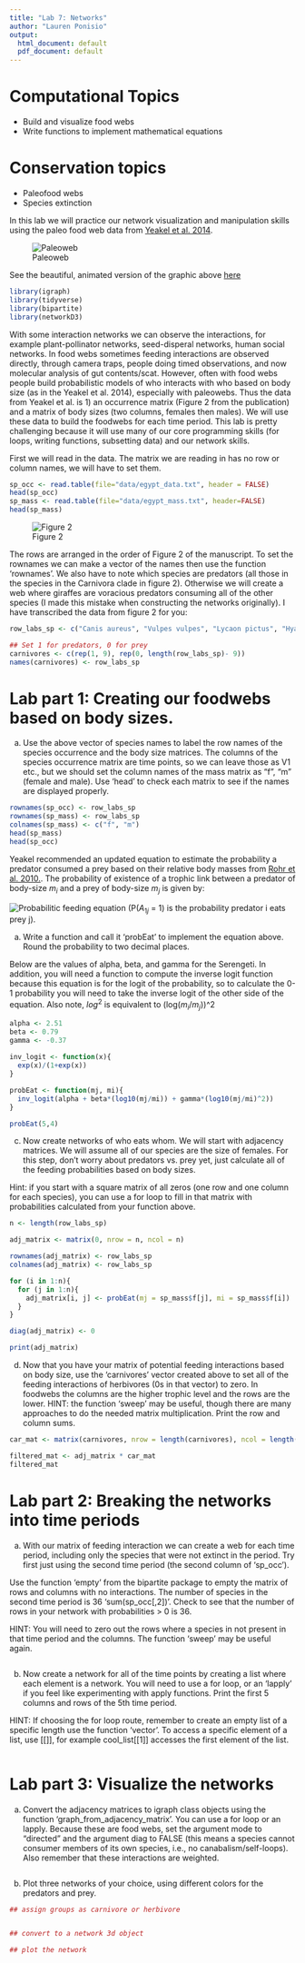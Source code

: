 ```yaml
---
title: "Lab 7: Networks"
author: "Lauren Ponisio"
output:
  html_document: default
  pdf_document: default
---
```


<!-- Lesson Overview -->
# Computational Topics
- Build and visualize food webs 
- Write functions to implement mathematical equations

# Conservation topics
-  Paleofood webs
-  Species extinction

In this lab we will practice our network visualization and manipulation skills using the paleo food web data from [Yeakel et al. 2014](https://doi.org/10.1073/pnas.1408471111). 

![Paleoweb](figures/paleoweb.jpg)

See the beautiful, animated version of the graphic above [here](https://infograficos.estadao.com.br/public/cidades/extincoes-egito/)

```r
library(igraph)
library(tidyverse)
library(bipartite)
library(networkD3)
```

With some interaction networks we can observe the interactions, for example plant-pollinator networks, seed-disperal networks, human social networks. In food webs sometimes feeding interactions are observed directly, through camera traps, people doing timed observations, and now molecular analysis of gut contents/scat. However, often with food webs people build probabilistic models of who interacts with who based on body size (as in the Yeakel et al. 2014), especially with paleowebs. Thus the data from Yeakel et al. is 1) an occurrence matrix  (Figure 2 from the publication) and a matrix of body sizes (two columns, females then males). We will use these data to build the foodwebs for each time period. This lab is pretty challenging because it will use many of our core programming skills (for loops, writing functions, subsetting data) and our network skills. 

First we will read in the data. The matrix we are reading in has no row or column names, we will have to set them. 

```r
sp_occ <- read.table(file="data/egypt_data.txt", header = FALSE)
head(sp_occ)
sp_mass <- read.table(file="data/egypt_mass.txt", header=FALSE)
head(sp_mass)
```
![Figure 2](figures/figure2.jpg)

The rows are arranged in the order of Figure 2 of the manuscript. To set the rownames we can make a vector of the names then use the function 'rownames'. We also have to note which species are predators (all those in the species in the Carnivora clade in figure 2). Otherwise we will create a web where giraffes are voracious predators consuming all of the other species (I made this mistake when constructing the networks originally). I have transcribed the data from figure 2 for you: 
 
```r
row_labs_sp <- c("Canis aureus", "Vulpes vulpes", "Lycaon pictus", "Hyaena hyaena", "Crocuta crocuta", "Panthera leo (long maned)", "Panthera leo (short maned)", "Panthera pardus", "Acinonyx jubatus", "Loxodonta africana", "Equus asinus", "Equus grevyi", "Equus quagga", "Diceros/Ceratotherium", "Sus scrofa",  "Phacochoerus aethiopicus", "Hippopotamus amphibius", "Giraffa camelopardalis", "Dama mesopotamica", "Camelus dromedarius", "Taurotragus oryx", "Tragelaphus spekei", "Addax nasomaculatus", "Oryx dammah", "Oryx beisa", "Hippotragus equinus", "Kobus kob", "Kobus megaceros", "Alcelaphus bucelaphus", "Connochaetes taurinus", "Litocranius walleri", "Ammodorcas clarkei", "Gazella dorcas", "Gazella leptoceros", "Gazella soemmerringii", "Capra ibex", "Ammotragus lervia", "Bos primigenius", "Syncerus caffer")

## Set 1 for predators, 0 for prey  
carnivores <- c(rep(1, 9), rep(0, length(row_labs_sp)- 9))
names(carnivores) <- row_labs_sp
```

# Lab part 1: Creating our foodwebs based on body sizes.

a. Use the above vector of species names to label the row names of the species occurrence and the body size matrices.  The columns of the species occurrence matrix are time points, so we can leave those as V1 etc., but we should set the column names of the mass matrix as "f", "m" (female and male). Use 'head' to check each matrix to see if the names are displayed properly. 

```r

rownames(sp_occ) <- row_labs_sp
rownames(sp_mass) <- row_labs_sp
colnames(sp_mass) <- c("f", "m")
head(sp_mass)
head(sp_occ)
```
Yeakel recommended an updated equation to estimate the probability a predator consumed a prey based on their relative body masses from [Rohr et al. 2010.](https://doi.org/10.1086/653667). The  probability of existence of a trophic link between a predator of body-size $m_i$ and a prey of body-size $m_j$ is given by:

![Probabilitic feeding equation](figures/feeding_equ.png)
(P($A_{1j}$ = 1) is the probability predator i eats prey j). 

a. Write a function and call it 'probEat' to implement the equation above. Round the probability to two decimal places.

Below are the values of alpha, beta, and gamma for the Serengeti.  In addition, you will need a function to compute the inverse logit function because this equation is for the logit of the probability, so to calculate the 0-1 probability you will need to take the inverse logit of the other side of the equation. Also note, $log^2$ is equivalent to (log($m_i$/$m_j$))^2

```r
alpha <- 2.51
beta <- 0.79
gamma <- -0.37
  
inv_logit <- function(x){
  exp(x)/(1+exp(x))
}
```

```r
probEat <- function(mj, mi){
  inv_logit(alpha + beta*(log10(mj/mi)) + gamma*(log10(mj/mi)^2))
}

probEat(5,4)
```

c. Now create networks of who eats whom. We will start with adjacency matrices. We will assume all of our species are the size of females. For this step, don't worry about predators vs. prey yet, just calculate all of the feeding probabilities based on body sizes.  

Hint: if you start with a square matrix of all zeros (one row and one column for each species), you can use a for loop to fill in that matrix with probabilities calculated from your function above.

```r
n <- length(row_labs_sp)

adj_matrix <- matrix(0, nrow = n, ncol = n)

rownames(adj_matrix) <- row_labs_sp
colnames(adj_matrix) <- row_labs_sp

for (i in 1:n){
  for (j in 1:n){
    adj_matrix[i, j] <- probEat(mj = sp_mass$f[j], mi = sp_mass$f[i])
  }
}

diag(adj_matrix) <- 0

print(adj_matrix)

```

d. Now that you have your matrix of potential feeding interactions based on body size, use the 'carnivores' vector created above to set all of the feeding interactions of herbivores (0s in that vector) to zero. In foodwebs the columns are the higher trophic level and the rows are the lower.
HINT: the function 'sweep' may be useful, though there are many approaches to do the needed matrix multiplication. Print the row and column sums. 

```r
car_mat <- matrix(carnivores, nrow = length(carnivores), ncol = length(carnivores), byrow = TRUE)

filtered_mat <- adj_matrix * car_mat
filtered_mat
```

# Lab part 2: Breaking the networks into time periods

a. With our matrix of feeding interaction we can create a web for each time period, including only the species that were not extinct in the period. Try first just using the second time period (the second column of 'sp_occ'). 

Use the function 'empty' from the bipartite package to empty the matrix of rows and columns with no interactions. The number of species in the second time period is 36 'sum(sp_occ[,2])'. Check to see that the number of rows in your network with probabilities > 0 is 36. 

HINT: You will need to zero out the rows where a species in not present in that time period and the columns. The function 'sweep' may be useful again.

```r

```

b. Now create a network for all of the time points by creating a list where each element is a network. You will need to use a for loop, or an 'lapply' if you feel like experimenting with apply functions. Print the first 5 columns and rows of the 5th time period. 

HINT: If choosing the for loop route, remember to create an empty list of a specific length use the function 'vector'. To access a specific element of a list, use [[]], for example cool_list[[1]] accesses the first element of the list.

```r

```

# Lab part 3: Visualize the networks
a. Convert the adjacency matrices to igraph class objects using the function 'graph_from_adjacency_matrix'. You can use a for loop or an lapply. Because these are food webs, set the argument mode to "directed" and the argument diag to FALSE (this means a species cannot consumer members of its own species, i.e., no canabalism/self-loops). Also remember that these interactions are weighted.  

```r

```

b. Plot three networks of your choice, using different colors for the predators and prey.

```r
## assign groups as carnivore or herbivore


## convert to a network 3d object

## plot the network


```

```r

```

```r

```

